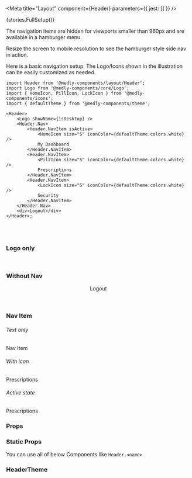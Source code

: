 

<Meta title="Layout" component={Header} parameters={{ jest: [] }} />

<Preview mdxSource="">
    <Story name="Header">
        <div style={{ overflow: 'hidden', height: '400px' }}>
            {stories.FullSetup()}
            <br />
            <p>The navigation items are hidden for viewports smaller than 960px and are available in a hamburger menu.</p>
            <p>Resize the screen to mobile resolution to see the hamburger style side nav in action.</p>
        </div>
    </Story>
</Preview>

Here is a basic navigation setup. The Logo/Icons shown in the illustration can be easily customized as needed.

```tsx
import Header from '@medly-components/layout/Header';
import Logo from '@medly-components/core/Logo';
import { HomeIcon, PillIcon, LockIcon } from '@medly-components/icons';
import { defaultTheme } from '@medly-components/theme';

<Header>
    <Logo showName={isDesktop} />
    <Header.Nav>
        <Header.NavItem isActive>
            <HomeIcon size="S" iconColor={defaultTheme.colors.white} />
            My Dashboard
        </Header.NavItem>
        <Header.NavItem>
            <PillIcon size="S" iconColor={defaultTheme.colors.white} />
            Prescriptions
        </Header.NavItem>
        <Header.NavItem>
            <LockIcon size="S" iconColor={defaultTheme.colors.white} />
            Security
        </Header.NavItem>
    </Header.Nav>
    <div>Logout</div>
</Header>;
```

<br />
<br />

### Logo only

<Preview>
    <Header withNav={false}>
        <Logo showName />
    </Header>
</Preview>

### Without Nav

<Preview>
    <Header withNav={false}>
        <Logo showName />
        <div>Logout</div>
    </Header>
</Preview>

### Nav Item

<Preview withToolbar>
    <div>
        <h6>Text only</h6>
        <Header.NavItem>Nav Item</Header.NavItem>
    </div>
    <div>
        <h6>With icon</h6>
        <Header.NavItem>
            <PillIcon size="S" iconColor={defaultTheme.colors.white} />
            Prescriptions
        </Header.NavItem>
    </div>
    <div>
        <h6>Active state</h6>
        <Header.NavItem isActive>
            <PillIcon size="S" iconColor={defaultTheme.colors.white} />
            Prescriptions
        </Header.NavItem>
    </div>
</Preview>

### Props

<Props of={Header} />

### Static Props

You can use all of below Components like `Header.<name>`

<Props of={stories.StaticProps} />

### HeaderTheme

<Props of={stories.Theme} />
